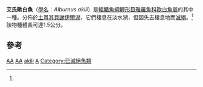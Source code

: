 {{Speciesbox
| status = EX 
| status_system = IUCN3.1
| status_ref = <ref name=iucn>{{Cite journal | author = Freyhof, J. | title = ''Alburnus akili'' | journal = [[The_IUCN_Red_List_of_Threatened_Species|The IUCN Red List of Threatened Species]] | volume = 2014 | page = e.T787A19005895 | publisher = [[IUCN|IUCN]] | date = 2014 | url = http://www.iucnredlist.org/details/787/0 | doi = 10.2305/IUCN.UK.2014-1.RLTS.T787A19005895.en | access-date = 5 January 2018 | archive-date = 2018-10-07 | archive-url = https://web.archive.org/web/20181007181353/http://www.iucnredlist.org/details/787/0 | dead-url = no }}</ref>
| genus = Alburnus
| species = akili
| display_parents = 3
| extinct = yes
| authority = [[Fahire_Battalgil|Battalgil]], 1942
| synonyms = 
| range_map = Isparta in Turkey.svg
| range_map_caption = [[贝伊谢希尔湖|贝伊谢希尔湖]]的位置
}}

'''艾氏歐白魚'''（[[學名|學名]]：''Alburnus akili''）是[[輻鰭魚綱|輻鰭魚綱]][[鯉形目|鯉形目]][[雅羅魚科|雅羅魚科]][[歐白魚屬|歐白魚屬]]的其中一種。分佈於[[土耳其|土耳其]][[貝謝伊爾湖|貝謝伊爾湖]]，它們棲息在淡水湖，但因失去棲息地而[[滅絕|滅絕]]。<ref name=iucn/>該物種體長可達1.5公分。

==參考==
{{reflist}}

{{Taxonbar|from=Q301899}}

[[Category:IUCN紅色名錄絕滅物種|AA]]
[[Category:土耳其动物|AA]]
[[Category:歐白魚屬|akili]]
[[Category:1942年描述的魚類|A]]
[[Category:已滅絕魚類|Category:已滅絕魚類]]